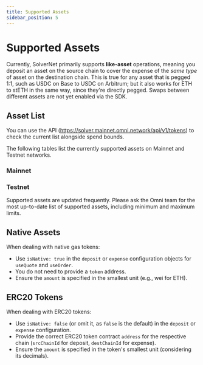 ```yaml
---
title: Supported Assets
sidebar_position: 5
---
```



# Supported Assets

Currently, SolverNet primarily supports **like-asset** operations, meaning you deposit an asset on the source chain to cover the expense of the *same type* of asset on the destination chain. This is true for any asset that is pegged 1:1, such as USDC on Base to USDC on Arbitrum; but it also works for ETH to stETH in the same way, since they're directly pegged. Swaps between different assets are not yet enabled via the SDK.

## Asset List

You can use the API (https://solver.mainnet.omni.network/api/v1/tokens) to check the current list alongside spend bounds.

The following tables list the currently supported assets on Mainnet and Testnet networks.

### Mainnet

<Mainnet />

### Testnet

<Testnet />

<Callout type="info" title="Asset List Updates">
Supported assets are updated frequently. Please ask the Omni team for the most up-to-date list of supported assets, including minimum and maximum limits.
</Callout>

## Native Assets

When dealing with native gas tokens:

*   Use `isNative: true` in the `deposit` or `expense` configuration objects for `useQuote` and `useOrder`.
*   You do not need to provide a `token` address.
*   Ensure the `amount` is specified in the smallest unit (e.g., wei for ETH).

## ERC20 Tokens

When dealing with ERC20 tokens:

*   Use `isNative: false` (or omit it, as `false` is the default) in the `deposit` or `expense` configuration.
*   Provide the correct ERC20 token contract `address` for the respective chain (`srcChainId` for deposit, `destChainId` for expense).
*   Ensure the `amount` is specified in the token's smallest unit (considering its decimals).
